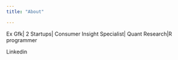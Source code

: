 ```yaml
---
title: "About"

---
```


Ex Gfk| 2 Startups| Consumer Insight Specialist| Quant Research|R programmer

Linkedin